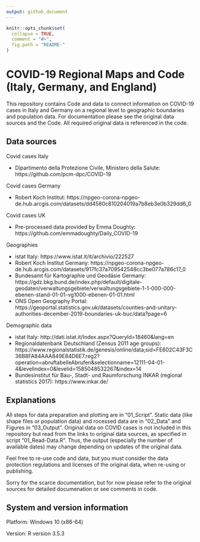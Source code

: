 ```yaml
---
output: github_document
---
```


<!-- README.md is generated from README.Rmd. Please edit that file -->

```r
knitr::opts_chunk$set(
  collapse = TRUE,
  comment = "#>",
  fig.path = "README-"
)
``` 

# COVID-19 Regional Maps and Code (Italy, Germany, and England)

This repository contains Code and data to connect information on COVID-19 cases 
in Italy and Germany on a regional level to geographic boundaries and population
data. For documentation please see the original data sources and the Code. All 
required original data is referenced in the code.

## Data sources

Covid cases Italy

- Dipartimento della Protezione Civile, Ministero della Salute: https://github.com/pcm-dpc/COVID-19

Covid cases Germany

- Robert Koch Institut: https://npgeo-corona-npgeo-de.hub.arcgis.com/datasets/dd4580c810204019a7b8eb3e0b329dd6_0

Covid cases UK

- Pre-processed data provided by Emma Doughty: https://github.com/emmadoughty/Daily_COVID-19

Geographies

- istat Italy: https://www.istat.it/it/archivio/222527
- Robert Koch Institut Germany: https://npgeo-corona-npgeo-de.hub.arcgis.com/datasets/917fc37a709542548cc3be077a786c17_0
- Bundesamt für Kartographie und Geodäsie Germany: https://gdz.bkg.bund.de/index.php/default/digitale-geodaten/verwaltungsgebiete/verwaltungsgebiete-1-1-000-000-ebenen-stand-01-01-vg1000-ebenen-01-01.html
- ONS Open Geography Portal: https://geoportal.statistics.gov.uk/datasets/counties-and-unitary-authorities-december-2019-boundaries-uk-buc/data?page=6

Demographic data

- istat Italy: http://dati.istat.it/Index.aspx?QueryId=18460&lang=en
- Regionaldatenbank Deutschland (Zensus 2011 age groups): https://www.regionalstatistik.de/genesis/online/data;sid=FE602C43F3C36B8FA84AAA849E84D6E7.reg2?operation=abruftabelleAbrufen&selectionname=12111-04-01-4&levelindex=0&levelid=1585048532267&index=14
- Bundesinstitut für Bau-, Stadt- und Raumforschung INKAR (regional statistics 2017): https://www.inkar.de/


## Explanations

All steps for data preparation and plotting are in "01_Script". 
Static data (like shape files or population data) and rocessed data 
are in "02_Data" and Figures in "03_Output". Original data on COVID cases
is not included in this repository but read from the links to original data
sources, as specified in script "01_Read-Data.R". Thus, the output 
(especially the number of available dates) may 
change depending on updates of the original data.

Feel free to re-use code and data, but you must consider the data protection 
regulations and licenses of the original data, when re-using or publishing.

Sorry for the scarce documentation, but for now please refer to the original
sources for detailed documenation or see comments in code.

## System and version information

Platform: Windows 10 (x86-64)

Version: R version 3.5.3
